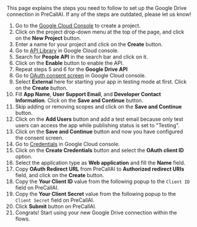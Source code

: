 
<Info>
    This page explains the steps you need to follow to set up the Google Drive
    connection in PreCallAI. If any of the steps are outdated, please let us know!
</Info>

1. Go to the [Google Cloud Console](https://console.cloud.google.com) to create a project.
2. Click on the project drop-down menu at the top of the page, and click on the **New Project** button.
3. Enter a name for your project and click on the **Create** button.
4. Go to [API Library](https://console.cloud.google.com/apis/library) in Google Cloud console.
5. Search for **People API** in the search bar and click on it.
6. Click on the **Enable** button to enable the API.
7. Repeat steps 5 and 6 for the **Google Drive API**
8. Go to [OAuth consent screen](https://console.cloud.google.com/apis/credentials/consent) in Google Cloud console.
9. Select **External** here for starting your app in testing mode at first. Click on the **Create** button.
10. Fill **App Name**, **User Support Email**, and **Developer Contact Information**. Click on the **Save and Continue** button.
11. Skip adding or removing scopes and click on the **Save and Continue** button.
12. Click on the **Add Users** button and add a test email because only test users can access the app while publishing status is set to "Testing".
13. Click on the **Save and Continue** button and now you have configured the consent screen.
14. Go to [Credentials](https://console.cloud.google.com/apis/credentials) in Google Cloud console.
15. Click on the **Create Credentials** button and select the **OAuth client ID** option.
16. Select the application type as **Web application** and fill the **Name** field.
17. Copy **OAuth Redirect URL** from PreCallAI to **Authorized redirect URIs** field, and click on the **Create** button.
18. Copy the **Your Client ID** value from the following popup to the `Client ID` field on PreCallAI.
19. Copy the **Your Client Secret** value from the following popup to the `Client Secret` field on PreCallAI.
20. Click **Submit** button on PreCallAI.
21. Congrats! Start using your new Google Drive connection within the flows.
